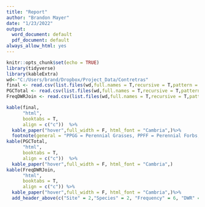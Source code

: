 ```yaml
---
title: "Report"
author: "Brandon Mayer"
date: "1/23/2022"
output:
  word_document: default
  pdf_document: default
always_allow_html: yes
---
```

```r
knitr::opts_chunk$set(echo = TRUE)
library(tidyverse)
library(kableExtra)
wd<-"C:/Users/brand/Dropbox/Project_Data/Contretras"
final <- read.csv(list.files(wd,full.names = T,recursive = T,pattern = glob2rx("*final*.csv*")))
PGCTotal <- read.csv(list.files(wd,full.names = T,recursive = T,pattern = glob2rx("*Point*.csv*")))
FreqDWRJoin <- read.csv(list.files(wd,full.names = T,recursive = T,pattern = glob2rx("*DWRComp*.csv*")))

```

```r
kable(final,
      "html",
      booktabs = T,
      align = c("c"))  %>%
  kable_paper("hover",full_width = F, html_font = "Cambria",)%>%
  footnote(general = "PPGG = Perennial Grasses, PPFF = Perennial Forbs, TRSH = Trees/Shrubs") 
kable(PGCTotal,
      "html",
      booktabs = T,
      align = c("c"))  %>%
  kable_paper("hover",full_width = F, html_font = "Cambria",)
kable(FreqDWRJoin,
      "html",
      booktabs = T,
      align = c("c")) %>%
  kable_paper("hover",full_width = F, html_font = "Cambria",)%>%
  add_header_above(c("Site" = 2,"Species" = 2, "Frequency" = 6, "DWR" = 5))
```